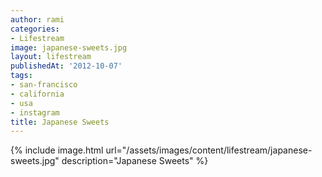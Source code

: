 ```yaml
---
author: rami
categories:
- Lifestream
image: japanese-sweets.jpg
layout: lifestream
publishedAt: '2012-10-07'
tags:
- san-francisco
- california
- usa
- instagram
title: Japanese Sweets
---
```


{% include image.html url="/assets/images/content/lifestream/japanese-sweets.jpg" description="Japanese Sweets" %}